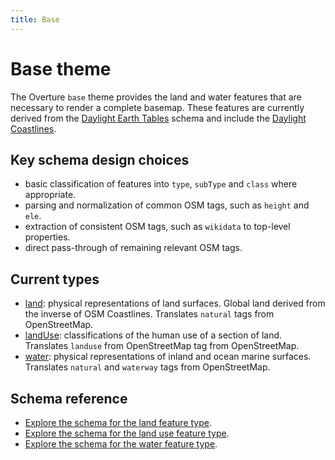 ```yaml
---
title: Base
---
```


# Base theme

The Overture `base` theme provides the land and water features that are necessary to render a complete basemap. These features are currently derived from the [Daylight Earth Tables](https://daylightmap.org/earth/) schema and include the [Daylight Coastlines](https://daylightmap.org/coastlines.html).

<!--
add use cases here
-->

## Key schema design choices

- basic classification of features into `type`, `subType` and `class` where appropriate.
- parsing and normalization of common OSM tags, such as `height` and `ele`.
- extraction of consistent OSM tags, such as `wikidata` to top-level properties.
- direct pass-through of remaining relevant OSM tags.

## Current types

- [land](/reference/base/landuse): physical representations of land surfaces. Global land derived from the inverse of OSM Coastlines. Translates `natural` tags from OpenStreetMap.
- [landUse](/reference/base/landUse): classifications of the human use of a section of land. Translates `landuse` from OpenStreetMap tag from OpenStreetMap.
- [water](/reference/base/water): physical representations of inland and ocean marine surfaces. Translates `natural` and `waterway` tags from OpenStreetMap.

## Schema reference

- [Explore the schema for the land feature type](/reference/base/land).
- [Explore the schema for the land use feature type](/reference/base/landUse).
- [Explore the schema for the water feature type](/reference/base/water).
